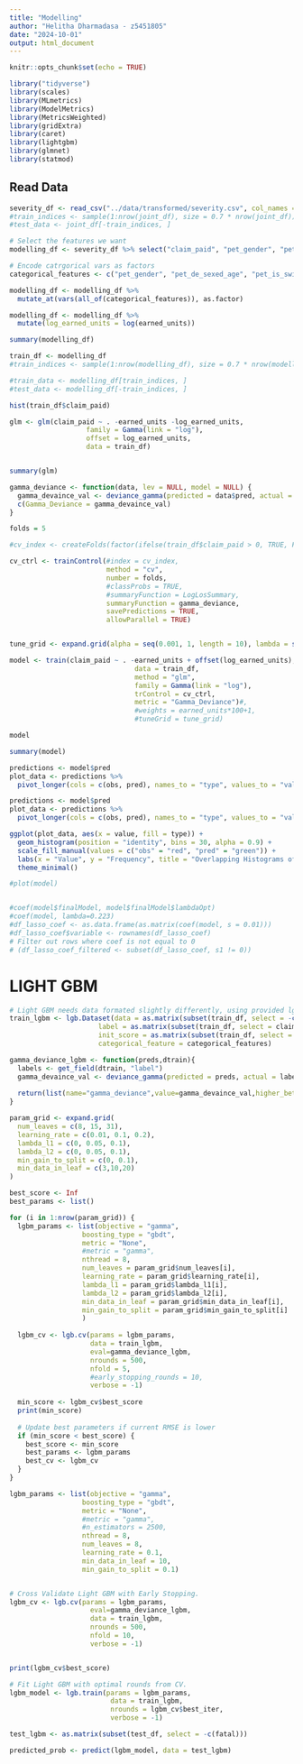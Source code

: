 ```yaml
---
title: "Modelling"
author: "Helitha Dharmadasa - z5451805"
date: "2024-10-01"
output: html_document
---
```


```r
knitr::opts_chunk$set(echo = TRUE)
```

```r
library("tidyverse")
library(scales)
library(MLmetrics)
library(ModelMetrics)
library(MetricsWeighted)
library(gridExtra)
library(caret)
library(lightgbm)
library(glmnet)
library(statmod)
```

## Read Data

```r
severity_df <- read_csv("../data/transformed/severity.csv", col_names = TRUE)
#train_indices <- sample(1:nrow(joint_df), size = 0.7 * nrow(joint_df))
#test_data <- joint_df[-train_indices, ]
```

```r
# Select the features we want
modelling_df <- severity_df %>% select("claim_paid", "pet_gender", "pet_de_sexed_age", "pet_is_switcher", "pet_age_months", "nb_contribution", "nb_excess", "nb_address_type_adj", "median_income", "nb_state", "owner_age_years", "nb_number_of_breeds", "nb_average_breed_size", "nb_breed_type", "nb_breed_trait", "is_multi_pet_plan", "quote_time_group", "earned_units", "mm_category")

# Encode catrgorical vars as factors
categorical_features <- c("pet_gender", "pet_de_sexed_age", "pet_is_switcher", "nb_address_type_adj", "nb_state", "nb_breed_type", "nb_breed_trait","is_multi_pet_plan", "quote_time_group", "mm_category")

modelling_df <- modelling_df %>%
  mutate_at(vars(all_of(categorical_features)), as.factor)

modelling_df <- modelling_df %>%
  mutate(log_earned_units = log(earned_units))

summary(modelling_df)

train_df <- modelling_df
#train_indices <- sample(1:nrow(modelling_df), size = 0.7 * nrow(modelling_df))

#train_data <- modelling_df[train_indices, ]
#test_data <- modelling_df[-train_indices, ]
```

```r
hist(train_df$claim_paid)
```


```r
glm <- glm(claim_paid ~ . -earned_units -log_earned_units,
                   family = Gamma(link = "log"),
                   offset = log_earned_units,
                   data = train_df)


summary(glm)
```

```r
gamma_deviance <- function(data, lev = NULL, model = NULL) {
  gamma_devaince_val <- deviance_gamma(predicted = data$pred, actual = data$obs)
  c(Gamma_Deviance = gamma_devaince_val)
}

folds = 5

#cv_index <- createFolds(factor(ifelse(train_df$claim_paid > 0, TRUE, FALSE)), folds, returnTrain = TRUE)

cv_ctrl <- trainControl(#index = cv_index, 
                        method = "cv", 
                        number = folds,
                        #classProbs = TRUE,
                        #summaryFunction = LogLosSummary,
                        summaryFunction = gamma_deviance,
                        savePredictions = TRUE,
                        allowParallel = TRUE)


tune_grid <- expand.grid(alpha = seq(0.001, 1, length = 10), lambda = seq(0.001, 1, length = 10))
```



```r
model <- train(claim_paid ~ . -earned_units + offset(log_earned_units), 
                               data = train_df, 
                               method = "glm", 
                               family = Gamma(link = "log"),
                               trControl = cv_ctrl,
                               metric = "Gamma_Deviance")#,
                               #weights = earned_units*100+1,
                               #tuneGrid = tune_grid) 

model

summary(model)

predictions <- model$pred
plot_data <- predictions %>%
  pivot_longer(cols = c(obs, pred), names_to = "type", values_to = "value")
```


```r
predictions <- model$pred
plot_data <- predictions %>%
  pivot_longer(cols = c(obs, pred), names_to = "type", values_to = "value")

ggplot(plot_data, aes(x = value, fill = type)) +
  geom_histogram(position = "identity", bins = 30, alpha = 0.9) +
  scale_fill_manual(values = c("obs" = "red", "pred" = "green")) +
  labs(x = "Value", y = "Frequency", title = "Overlapping Histograms of Predicted vs Actual Values") +
  theme_minimal()

#plot(model)


#coef(model$finalModel, model$finalModel$lambdaOpt)
#coef(model, lambda=0.223)
#df_lasso_coef <- as.data.frame(as.matrix(coef(model, s = 0.01)))
#df_lasso_coef$variable <- rownames(df_lasso_coef)
# Filter out rows where coef is not equal to 0
# (df_lasso_coef_filtered <- subset(df_lasso_coef, s1 != 0))
```


# LIGHT GBM
```r
# Light GBM needs data formated slightly differently, using provided lgb.Dataset.
train_lgbm <- lgb.Dataset(data = as.matrix(subset(train_df, select = -c(claim_paid, earned_units, log_earned_units))),
                      label = as.matrix(subset(train_df, select = claim_paid)),
                      init_score = as.matrix(subset(train_df, select = log_earned_units)),
                      categorical_feature = categorical_features)

gamma_deviance_lgbm <- function(preds,dtrain){
  labels <- get_field(dtrain, "label")
  gamma_devaince_val <- deviance_gamma(predicted = preds, actual = labels)
  
  return(list(name="gamma_deviance",value=gamma_devaince_val,higher_better=FALSE))
}
```

```r
param_grid <- expand.grid(
  num_leaves = c(8, 15, 31),
  learning_rate = c(0.01, 0.1, 0.2),
  lambda_l1 = c(0, 0.05, 0.1),
  lambda_l2 = c(0, 0.05, 0.1),
  min_gain_to_split = c(0, 0.1),
  min_data_in_leaf = c(3,10,20)
)

best_score <- Inf
best_params <- list()

for (i in 1:nrow(param_grid)) {
  lgbm_params <- list(objective = "gamma",
                  boosting_type = "gbdt",
                  metric = "None",
                  #metric = "gamma",
                  nthread = 8,
                  num_leaves = param_grid$num_leaves[i],
                  learning_rate = param_grid$learning_rate[i],
                  lambda_l1 = param_grid$lambda_l1[i],
                  lambda_l2 = param_grid$lambda_l2[i],
                  min_data_in_leaf = param_grid$min_data_in_leaf[i],
                  min_gain_to_split = param_grid$min_gain_to_split[i]
                  ) 
  
  lgbm_cv <- lgb.cv(params = lgbm_params,
                    data = train_lgbm,
                    eval=gamma_deviance_lgbm,
                    nrounds = 500,
                    nfold = 5, 
                    #early_stopping_rounds = 10,
                    verbose = -1) 
  
  min_score <- lgbm_cv$best_score
  print(min_score)
  
  # Update best parameters if current RMSE is lower
  if (min_score < best_score) {
    best_score <- min_score
    best_params <- lgbm_params
    best_cv <- lgbm_cv
  }
}
```

```r
lgbm_params <- list(objective = "gamma",
                  boosting_type = "gbdt",
                  metric = "None",
                  #metric = "gamma",
                  #n_estimators = 2500,
                  nthread = 8,
                  num_leaves = 8,
                  learning_rate = 0.1,
                  min_data_in_leaf = 10,
                  min_gain_to_split = 0.1) 


# Cross Validate Light GBM with Early Stopping.
lgbm_cv <- lgb.cv(params = lgbm_params,
                    eval=gamma_deviance_lgbm,
                    data = train_lgbm,
                    nrounds = 500,
                    nfold = 10, 
                    verbose = -1) 


print(lgbm_cv$best_score)
```

```r
# Fit Light GBM with optimal rounds from CV.
lgbm_model <- lgb.train(params = lgbm_params,
                         data = train_lgbm,
                         nrounds = lgbm_cv$best_iter,
                         verbose = -1)
```



```r
test_lgbm <- as.matrix(subset(test_df, select = -c(fatal)))

predicted_prob <- predict(lgbm_model, data = test_lgbm)
```


